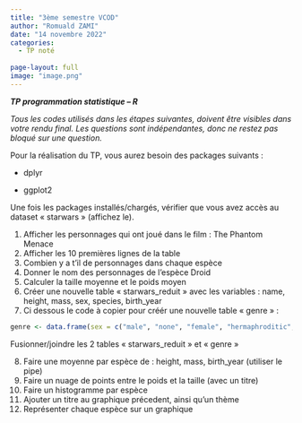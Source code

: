 ```yaml
---
title: "3ème semestre VCOD"
author: "Romuald ZAMI"
date: "14 novembre 2022"
categories:
  - TP noté
  
page-layout: full
image: "image.png"
---
```

  
  
***TP programmation statistique -- R***

*Tous les codes utilisés dans les étapes suivantes, doivent être visibles dans votre rendu final. Les questions sont indépendantes, donc ne restez pas bloqué sur une question.*

Pour la réalisation du TP, vous aurez besoin des packages suivants :

-   dplyr

-   ggplot2

Une fois les packages installés/chargés, vérifier que vous avez accès au dataset « starwars » (affichez le).

1)  Afficher les personnages qui ont joué dans le film : The Phantom Menace
2)  Afficher les 10 premières lignes de la table
3)  Combien y a t'il de personnages dans chaque espèce
4)  Donner le nom des personnages de l'espèce Droid
5)  Calculer la taille moyenne et le poids moyen
6)  Créer une nouvelle table « starwars_reduit » avec les variables : name, height, mass, sex, species, birth_year
7)  Ci dessous le code à copier pour créér une nouvelle table « genre » :

<!-- -->

```r
genre <- data.frame(sex = c("male", "none", "female", "hermaphroditic","NA"), sex_2022 = c("Homme", "Non prononcé", "Femme", "Bisexué",""))
```

Fusionner/joindre les 2 tables « starwars_reduit » et « genre » <!-- -->

8)  Faire une moyenne par espèce de : height, mass, birth_year (utiliser le pipe)
9)  Faire un nuage de points entre le poids et la taille (avec un titre)
10) Faire un histogramme par espèce
11) Ajouter un titre au graphique précedent, ainsi qu'un thème
12) Représenter chaque espèce sur un graphique

